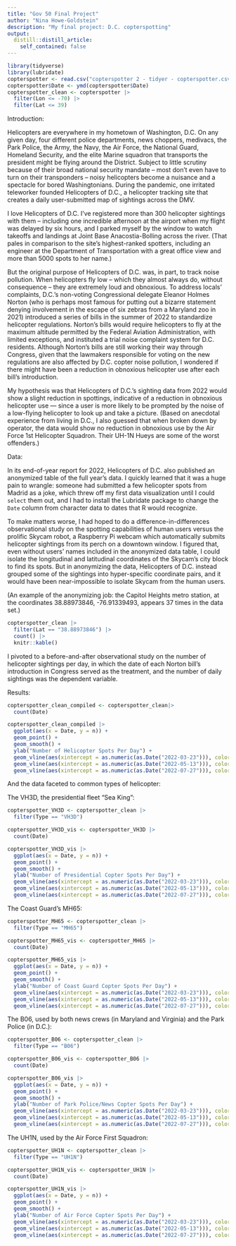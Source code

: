 ```yaml
---
title: "Gov 50 Final Project"
author: "Nina Howe-Goldstein"
description: "My final project: D.C. copterspotting"
output:
  distill::distill_article:
    self_contained: false
---
```


```r
library(tidyverse)
library(lubridate)
copterspotter <- read.csv("copterspotter 2 - tidyer - copterspotter.csv")
copterspotter$Date <- ymd(copterspotter$Date)
copterspotter_clean <- copterspotter |>
  filter(Lon <= -70) |>
  filter(Lat <= 39)
```

Introduction:

Helicopters are everywhere in my hometown of Washington, D.C. On any given day, four different police departments, news choppers, medivacs, the Park Police, the Army, the Navy, the Air Force, the National Guard, Homeland Security, and the elite Marine squadron that transports the president might be flying around the District. Subject to little scrutiny because of their broad national security mandate – most don’t even have to turn on their transponders – noisy helicopters become a nuisance and a spectacle for bored Washingtonians. During the pandemic, one irritated teleworker founded Helicopters of D.C., a helicopter tracking site that creates a daily user-submitted map of sightings across the DMV. 

I love Helicopters of D.C. I’ve registered more than 300 helicopter sightings with them – including one incredible afternoon at the airport when my flight was delayed by six hours, and I parked myself by the window to watch takeoffs and landings at Joint Base Anacostia-Bolling across the river. (That pales in comparison to the site’s highest-ranked spotters, including an engineer at the Department of Transportation with a great office view and more than 5000 spots to her name.)

But the original purpose of Helicopters of D.C. was, in part, to track noise pollution. When helicopters fly low – which they almost always do, without consequence – they are extremely loud and obnoxious. To address locals’ complaints, D.C.’s non-voting Congressional delegate Eleanor Holmes Norton (who is perhaps most famous for putting out a bizarre statement denying involvement in the escape of six zebras from a Maryland zoo in 2021) introduced a series of bills in the summer of 2022 to standardize helicopter regulations. Norton’s bills would require helicopters to fly at the maximum altitude permitted by the Federal Aviation Administration, with limited exceptions, and instituted a trial noise complaint system for D.C. residents. Although Norton’s bills are still working their way through Congress, given that the lawmakers responsible for voting on the new regulations are also affected by D.C. copter noise pollution, I wondered if there might have been a reduction in obnoxious helicopter use after each bill’s introduction.

My hypothesis was that Helicopters of D.C.’s sighting data from 2022 would show a slight reduction in spottings, indicative of a reduction in obnoxious helicopter use — since a user is more likely to be prompted by the noise of a low-flying helicopter to look up and take a picture. (Based on anecdotal experience from living in D.C., I also guessed that when broken down by operator, the data would show no reduction in obnoxious use by the Air Force 1st Helicopter Squadron. Their UH-1N Hueys are some of the worst offenders.) 


Data:

In its end-of-year report for 2022, Helicopters of D.C. also published an anonymized table of the full year’s data. I quickly learned that it was a huge pain to wrangle: someone had submitted a few helicopter spots from Madrid as a joke, which threw off my first data visualization until I could `select` them out, and I had to install the Lubridate package to change the `Date` column from character data to dates that R would recognize. 

To make matters worse, I had hoped to do a difference-in-differences observational study on the spotting capabilities of human users versus the prolific Skycam robot, a Raspberry Pi webcam which automatically submits helicopter sightings from its perch on a downtown window. I figured that, even without users’ names included in the anonymized data table, I could isolate the longitudinal and latitudinal coordinates of the Skycam’s city block to find its spots. But in anonymizing the data, Helicopters of D.C. instead grouped some of the sightings into hyper-specific coordinate pairs, and it would have been near-impossible to isolate Skycam from the human users. 

(An example of the anonymizing job: the Capitol Heights metro station, at the coordinates 38.88973846, -76.91339493, appears 37 times in the data set.)

```r
copterspotter_clean |>
  filter(Lat == "38.88973846") |>
  count() |>
  knitr::kable()
```

I pivoted to a before-and-after observational study on the number of helicopter sightings per day, in which the date of each Norton bill’s introduction in Congress served as the treatment, and the number of daily sightings was the dependent variable.


Results:


```r
copterspotter_clean_compiled <- copterspotter_clean|>
  count(Date)

copterspotter_clean_compiled |>
  ggplot(aes(x = Date, y = n)) +
  geom_point() +
  geom_smooth() +
  ylab("Number of Helicopter Spots Per Day") +
  geom_vline(aes(xintercept = as.numeric(as.Date("2022-03-23"))), color = "indianred") +
  geom_vline(aes(xintercept = as.numeric(as.Date("2022-05-13"))), color = "indianred") +
  geom_vline(aes(xintercept = as.numeric(as.Date("2022-07-27"))), color = "indianred")

```
And the data faceted to common types of helicopter:

The VH3D, the presidential fleet "Sea King":

```r
copterspotter_VH3D <- copterspotter_clean |>
  filter(Type == "VH3D")

copterspotter_VH3D_vis <- copterspotter_VH3D |>
  count(Date)

copterspotter_VH3D_vis |>
  ggplot(aes(x = Date, y = n)) +
  geom_point() +
  geom_smooth() +
  ylab("Number of Presidential Copter Spots Per Day") +
  geom_vline(aes(xintercept = as.numeric(as.Date("2022-03-23"))), color = "indianred") +
  geom_vline(aes(xintercept = as.numeric(as.Date("2022-05-13"))), color = "indianred") +
  geom_vline(aes(xintercept = as.numeric(as.Date("2022-07-27"))), color = "indianred") 
```

The Coast Guard's MH65:

```r
copterspotter_MH65 <- copterspotter_clean |>
  filter(Type == "MH65")

copterspotter_MH65_vis <- copterspotter_MH65 |>
  count(Date)

copterspotter_MH65_vis |>
  ggplot(aes(x = Date, y = n)) +
  geom_point() +
  geom_smooth() +
  ylab("Number of Coast Guard Copter Spots Per Day") +
  geom_vline(aes(xintercept = as.numeric(as.Date("2022-03-23"))), color = "indianred") +
  geom_vline(aes(xintercept = as.numeric(as.Date("2022-05-13"))), color = "indianred") +
  geom_vline(aes(xintercept = as.numeric(as.Date("2022-07-27"))), color = "indianred") 
```

The B06, used by both news crews (in Maryland and Virginia) and the Park Police (in D.C.):

```r
copterspotter_B06 <- copterspotter_clean |>
  filter(Type == "B06")

copterspotter_B06_vis <- copterspotter_B06 |>
  count(Date)

copterspotter_B06_vis |>
  ggplot(aes(x = Date, y = n)) +
  geom_point() +
  geom_smooth() +
  ylab("Number of Park Police/News Copter Spots Per Day") +
  geom_vline(aes(xintercept = as.numeric(as.Date("2022-03-23"))), color = "indianred") +
  geom_vline(aes(xintercept = as.numeric(as.Date("2022-05-13"))), color = "indianred") +
  geom_vline(aes(xintercept = as.numeric(as.Date("2022-07-27"))), color = "indianred") 
```

The UH1N, used by the Air Force First Squadron:

```r
copterspotter_UH1N <- copterspotter_clean |>
  filter(Type == "UH1N")

copterspotter_UH1N_vis <- copterspotter_UH1N |>
  count(Date)

copterspotter_UH1N_vis |>
  ggplot(aes(x = Date, y = n)) +
  geom_point() +
  geom_smooth() +
  ylab("Number of Air Force Copter Spots Per Day") +
  geom_vline(aes(xintercept = as.numeric(as.Date("2022-03-23"))), color = "indianred") +
  geom_vline(aes(xintercept = as.numeric(as.Date("2022-05-13"))), color = "indianred") +
  geom_vline(aes(xintercept = as.numeric(as.Date("2022-07-27"))), color = "indianred") 
```



